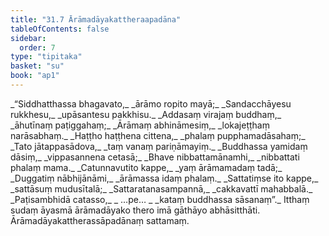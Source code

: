 ```yaml
---
title: "31.7 Ārāmadāyakattheraapadāna"
tableOfContents: false
sidebar:
  order: 7
type: "tipitaka"
basket: "su"
book: "ap1"
---
```



<DynamicBreadcrumb />

<Division number="32" book="ap1" bookNo="20" page="285">

<Paragraph number="3475" type="verses" book="ap1">
_“Siddhatthassa bhagavato,_  
_ārāmo ropito mayā;_  
_Sandacchāyesu rukkhesu,_  
_upāsantesu pakkhisu._  

</Paragraph>

</Division>
<Division number="33" book="ap1" bookNo="20" page="285">

<Paragraph number="3476" type="verses" book="ap1">
_Addasaṃ virajaṃ buddhaṃ,_  
_āhutīnaṃ paṭiggahaṃ;_  
_Ārāmaṃ abhināmesiṃ,_  
_lokajeṭṭhaṃ narāsabhaṃ._  

</Paragraph>

</Division>
<Division number="34" book="ap1" bookNo="20" page="285">

<Paragraph number="3477" type="verses" book="ap1">
_Haṭṭho haṭṭhena cittena,_  
_phalaṃ pupphamadāsahaṃ;_  
_Tato jātappasādova,_  
_taṃ vanaṃ pariṇāmayiṃ._  

</Paragraph>

</Division>
<Division number="35" book="ap1" bookNo="20" page="285">

<Paragraph number="3478" type="verses" book="ap1">
_Buddhassa yamidaṃ dāsiṃ,_  
_vippasannena cetasā;_  
_Bhave nibbattamānamhi,_  
_nibbattati phalaṃ mama._  

</Paragraph>

</Division>
<Division number="36" book="ap1" bookNo="20" page="285">

<Paragraph number="3479" type="verses" book="ap1">
_Catunnavutito kappe,_  
_yaṃ ārāmamadaṃ tadā;_  
_Duggatiṃ nābhijānāmi,_  
_ārāmassa idaṃ phalaṃ._  

</Paragraph>

</Division>
<Division number="37" book="ap1" bookNo="20" page="285">

<Paragraph number="3480" type="verses" book="ap1">
_Sattatiṃse ito kappe,_  
_sattāsuṃ mudusītalā;_  
_Sattaratanasampannā,_  
_cakkavattī mahabbalā._  

</Paragraph>

</Division>
<Division number="38" book="ap1" bookNo="20" page="286">

<Paragraph number="3481" type="verses" book="ap1">
_Paṭisambhidā catasso,_  
_ …pe… _  
_kataṃ buddhassa sāsanaṃ”._  

</Paragraph>

<Paragraph number="3482" book="ap1">
Itthaṃ sudaṃ āyasmā ārāmadāyako thero imā gāthāyo abhāsitthāti.

</Paragraph>
</Division>

<Paragraph number="3483" type="center" book="ap1">
Ārāmadāyakattherassāpadānaṃ sattamaṃ.
</Paragraph>